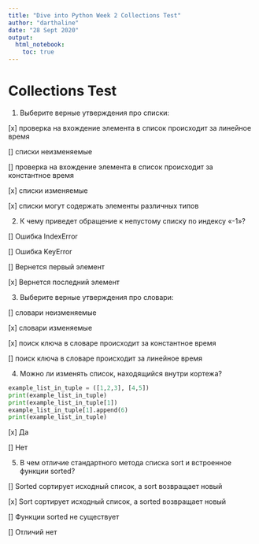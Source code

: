 ```yaml
---
title: "Dive into Python Week 2 Collections Test"
author: "darthaline"
date: "28 Sept 2020"
output:
  html_notebook:
    toc: true
---
```


# Collections Test

1. Выберите верные утверждения про списки:

[x] проверка на вхождение элемента в список происходит за линейное время

[] списки неизменяемые

[] проверка на вхождение элемента в список происходит за константное время

[x] списки изменяемые

[x] списки могут содержать элементы различных типов

2. К чему приведет обращение к непустому списку по индексу «-1»?

[] Ошибка IndexError

[] Ошибка KeyError

[] Вернется первый элемент

[x] Вернется последний элемент

3. Выберите верные утверждения про словари:

[] словари неизменяемые

[x] словари изменяемые

[x] поиск ключа в словаре происходит за константное время

[] поиск ключа в словаре происходит за линейное время

4. Можно ли изменять список, находящийся внутри кортежа?

```python
example_list_in_tuple = ([1,2,3], [4,5])
print(example_list_in_tuple)
print(example_list_in_tuple[1])
example_list_in_tuple[1].append(6)
print(example_list_in_tuple)
```

[x] Да

[] Нет

5. В чем отличие стандартного метода списка sort и встроенное функции sorted?

[] Sorted сортирует исходный список, а sort возвращает новый

[x] Sort сортирует исходный список, а sorted возвращает новый

[] Функции sorted не существует

[] Отличий нет
